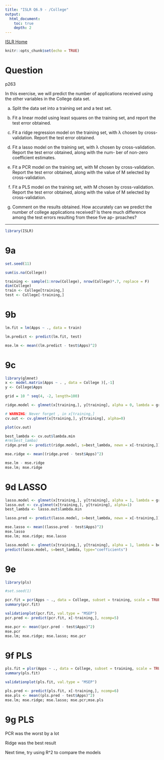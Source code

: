 ```yaml
---
title: "ISLR Q6.9 - /College"
output:
  html_document:
    toc: true
    depth: 2      
---
```

[ISLR Home](../index.html)

```r
knitr::opts_chunk$set(echo = TRUE)
```

# Question
p263

 In this exercise, we will predict the number of applications received using the other variables in the College data set.

(a) Split the data set into a training set and a test set.

(b) Fit a linear model using least squares on the training set, and
report the test error obtained.

(c) Fit a ridge regression model on the training set, with λ chosen
by cross-validation. Report the test error obtained.

(d) Fit a lasso model on the training set, with λ chosen by cross-validation. Report the test error obtained, along with the num-
ber of non-zero coefficient estimates.

(e) Fit a PCR model on the training set, with M chosen by cross-validation. Report the test error obtained, along with the value of M selected by cross-validation.

(f) Fit a PLS model on the training set, with M chosen by cross-validation. Report the test error obtained, along with the value of M selected by cross-validation.

(g) Comment on the results obtained. How accurately can we predict the number of college applications received? Is there much difference among the test errors resulting from these five ap- proaches?

***


```r
library(ISLR)
```


# 9a

```r
set.seed(11)

sum(is.na(College))

training <- sample(1:nrow(College), nrow(College)*.7, replace = F)
dim(College)
train <- College[training,]
test <- College[-training,]
```


# 9b

```r
lm.fit = lm(Apps ~ ., data = train)

lm.predict <- predict(lm.fit, test)

mse.lm <- mean((lm.predict - test$Apps)^2)
```


# 9c

```r
library(glmnet)
x <- model.matrix(Apps ~ . , data = College )[,-1]
y <- College$Apps

grid = 10 ^ seq(4, -2, length=100)

ridge.model <- glmnet(x[training,], y[training], alpha = 0, lambda = grid, thresh = 1e-12)

# WARNING: Never forget , in x[training,]
cv.out <- cv.glmnet(x[training,], y[training], alpha=0)

plot(cv.out)

best_lambda <- cv.out$lambda.min
#rm(best_lamba)
ridge.pred <- predict(ridge.model, s=best_lambda, newx = x[-training,])

mse.ridge <- mean((ridge.pred - test$Apps)^2)

mse.lm - mse.ridge
mse.lm; mse.ridge
```


# 9d LASSO

```r
lasso.model <- glmnet(x[training,], y[training], alpha = 1, lambda = grid, thresh = 1e-12)
lasso.out <- cv.glmnet(x[training,], y[training], alpha=1)
best_lambda <- lasso.out$lambda.min

lasso.pred <- predict(lasso.model, s=best_lambda, newx = x[-training,])

mse.lasso <- mean((lasso.pred - test$Apps)^2)
mse.lasso
mse.lm; mse.ridge; mse.lasso

lasso.model <- glmnet(x[training,], y[training], alpha = 1, lambda = best_lambda)
predict(lasso.model, s=best_lambda, type="coefficients")
```


# 9e

```r
library(pls)

#set.seed(1)

pcr.fit = pcr(Apps ~ ., data = College, subset = training, scale = TRUE, validation = "CV")
summary(pcr.fit)

validationplot(pcr.fit, val.type = "MSEP")
pcr.pred <- predict(pcr.fit, x[-training,], ncomp=5)

mse.pcr <- mean((pcr.pred - test$Apps)^2)
mse.pcr
mse.lm; mse.ridge; mse.lasso; mse.pcr
```


# 9f PLS

```r
pls.fit = plsr(Apps ~ ., data = College, subset = training, scale = TRUE, validation = "CV")
summary(pls.fit)

validationplot(pls.fit, val.type = "MSEP")

pls.pred <- predict(pls.fit, x[-training,], ncomp=6)
mse.pls <- mean((pls.pred - test$Apps)^2)
mse.lm; mse.ridge; mse.lasso; mse.pcr;mse.pls
```


# 9g PLS

PCR was the worst by a lot

Ridge was the best result

Next time, try using R^2 to compare the models
